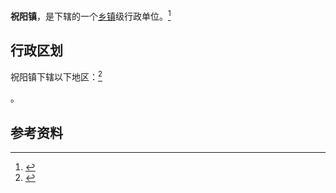 {{中国乡级行政区|37/09/11/101/000}}

'''祝阳镇'''，是{{PRC admin/fullname|37/09/11/101/000|3}}下辖的一个[[乡镇|乡镇]]级行政单位。<ref>{{PRC admin/ref sgc|{{PRC admin/parent|37/09/11/101/000}}}}</ref>

== 行政区划 ==

祝阳镇下辖以下地区：<ref>{{PRC admin/ref sgc|37/09/11/101/000}}</ref>

{{PRC admin/children|37/09/11/101/000}}。

== 参考资料 ==

{{reflist}}

{{行政区划小作品}}
{{PRC admin/navcat|37/09/11/101/000}}